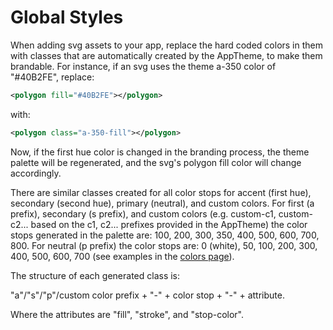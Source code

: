 
<Meta title="Utils/Global Styles" />

# Global Styles

When adding svg assets to your app, replace the hard coded colors in them with classes that are automatically created by the AppTheme, to make them brandable. 
For instance, if an svg uses the theme a-350 color of "#40B2FE", replace: 

````svg
<polygon fill="#40B2FE"></polygon>
````
with: 
````svg
<polygon class="a-350-fill"></polygon>
````

Now, if the first hue color is changed in the branding process, the theme palette will be regenerated, and the svg's polygon fill color will change accordingly.

There are similar classes created for all color stops for accent (first hue), secondary (second hue), primary (neutral), and custom colors. 
For first (a prefix), secondary (s prefix), and custom colors (e.g. custom-c1, custom-c2... based on the c1, c2... prefixes provided in the AppTheme) the color stops generated in the palette are: 100, 200, 300, 350, 400, 500, 600, 700, 800.
For neutral (p prefix) the color stops are: 0 (white), 50, 100, 200, 300, 400, 500, 600, 700 (see examples in the [colors page](/story/colors--page?path=/story/colors--page)).

The structure of each generated class is: 

"a"/"s"/"p"/custom color prefix + "-" + color stop + "-" + attribute.

Where the attributes are "fill", "stroke", and "stop-color".

<SVG />
